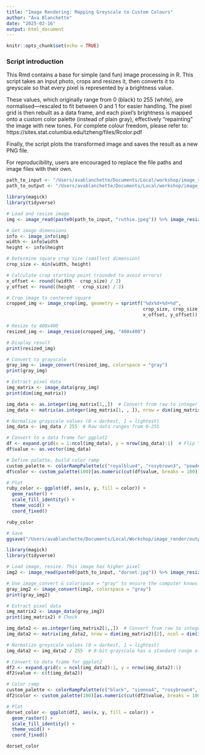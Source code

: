 ```yaml
---
title: "Image Rendering: Mapping Greyscale to Custom Colours"
author: "Ava Blanchette"
date: "2025-02-16"
output: html_document
---
```


```r
knitr::opts_chunk$set(echo = TRUE)
```

### Script introduction 

This Rmd contains a base for simple (and fun) image processing in R. This script takes an input photo, crops and resizes it, then converts it to greyscale so that every pixel is represented by a brightness value. 

These values, which originally range from 0 (black) to 255 (white), are normalised—rescaled to fit between 0 and 1 for easier handling. The pixel grid is then rebuilt as a data frame, and each pixel’s brightness is mapped onto a custom color palette (instead of plain gray), effectively “repainting” the image with new tones. For complete colour freedom, please refer to: https://sites.stat.columbia.edu/tzheng/files/Rcolor.pdf

Finally, the script plots the transformed image and saves the result as a new PNG file.

For reproducibility, users are encouraged to replace the file paths and image files with their own. 
```r
path_to_input <- "/Users/avablanchette/Documents/Local/workshop/image_render/input/"
path_to_output <- "/Users/avablanchette/Documents/Local/workshop/image_render/output/"
```


```r
library(magick)
library(tidyverse)

# Load and resize image
img <- image_read(paste0(path_to_input, "ruthie.jpeg")) %>% image_resize("400x400")

# Get image dimensions
info <- image_info(img)
width <- info$width
height <- info$height

# Determine square crop size (smallest dimension)
crop_size <- min(width, height)

# Calculate crop starting point (rounded to avoid errors)
x_offset <- round((width - crop_size) / 2)
y_offset <- round((height - crop_size) / 2)

# Crop image to centered square
cropped_img <- image_crop(img, geometry = sprintf("%dx%d+%d+%d", 
                                                  crop_size, crop_size, 
                                                  x_offset, y_offset))

# Resize to 400x400
resized_img <- image_resize(cropped_img, "400x400")

# Display result
print(resized_img)

# Convert to grayscale
gray_img <- image_convert(resized_img, colorspace = "gray")
print(gray_img)

# Extract pixel data
img_matrix <- image_data(gray_img) 
print(dim(img_matrix))

img_data <- as.integer(img_matrix[1,,])  # Convert from raw to integer
img_data <- matrix(as.integer(img_matrix[1, , ]), nrow = dim(img_matrix)[2], ncol = dim(img_matrix)[3])

# Normalize grayscale values (0 = darkest, 1 = lightest)
img_data <- img_data / 255  # Raw data ranges from 0-255

# Convert to a data frame for ggplot2
df <- expand.grid(x = 1:ncol(img_data), y = nrow(img_data):1)  # Flip Y-axis
df$value <- as.vector(img_data)

# Define palette, build color ramp
custom_palette <- colorRampPalette(c("royalblue4", "rosybrown3", "powderblue", "aliceblue")) #Built color ramp
df$color <- custom_palette(100)[as.numeric(cut(df$value, breaks = 100))]

# Plot
ruby_color <- ggplot(df, aes(x, y, fill = color)) +
  geom_raster() +
  scale_fill_identity() +
  theme_void() +
  coord_fixed() 

ruby_color

# Save 
ggsave("/Users/avablanchette/Documents/Local/Workshop/image_render/output/ruby_output.png", plot = ruby_color, width = 6, height = 6, dpi = 400)
```


```r
library(magick)
library(tidyverse)

# Load image, resize. This image has higher pixel 
img2 <- image_read(paste0(path_to_input, "dorset.jpg")) %>% image_resize("2075x3130")

# Use image_convert & colorspace = "gray" to ensure the computer knows it's b&w
gray_img2 <- image_convert(img2, colorspace = "gray")
print(gray_img2)

# Extract pixel data
img_matrix2 <- image_data(gray_img2)
print(img_matrix2) # Check 

img_data2 <- as.integer(img_matrix2[1,,])  # Convert from raw to integer
img_data2 <- matrix(img_data2, nrow = dim(img_matrix2)[2], ncol = dim(img_matrix2)[3])

# Normalize greyscale values (0 = darkest, 1 = lightest)
img_data2 <- img_data2 / 255  # 8-bit grayscale has a standard range of 0 (black) to 255 (white). This converts the range to what the color ramp expects: a range from 0-1 (where 255 = 1, 128 = 0.50, 0 = 0).

# Convert to data frame for ggplot2
df2 <- expand.grid(x = ncol(img_data2):1, y = nrow(img_data2):1)
df2$value <- c(t(img_data2))

# Color ramp
custom_palette <- colorRampPalette(c("black", "sienna4", "rosybrown4", "khaki3", "powderblue", "white")) 
df2$color <- custom_palette(100)[as.numeric(cut(df2$value, breaks = 100))]

# Plot
dorset_color <- ggplot(df2, aes(x, y, fill = color)) +
  geom_raster() +
  scale_fill_identity() +
  theme_void() +
  coord_fixed() 

dorset_color
```
